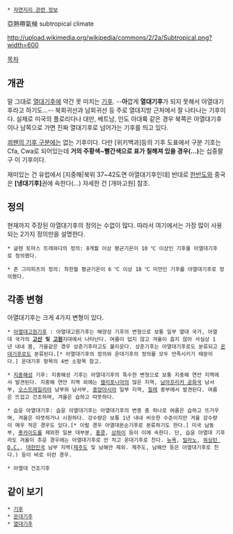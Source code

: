  * [[자연지리 관련 정보]]

亞熱帶氣候
subtropical climate

http://upload.wikimedia.org/wikipedia/commons/2/2a/Subtropical.png?width=600

[[목차]]
== 개관 ==
말 그대로 [[열대기후]]에 약간 못 미치는 [[기후]]. --'''아'''깝게 '''열대기후'''가 되지 못해서 아열대기후라고 하기도...--
북회귀선과 남회귀선 등 주로 열대지방 근처에서 잘 나타나는 기후이다. 실제로 미국의 플로리다나 대만, 베트남, 인도 아대륙 같은 경우 북쪽은 아열대기후이나 남쪽으로 가면 진짜 열대기후로 넘어가는 기후를 띄고 있다.

[[쾨펜의 기후 구분]]에는 없는 기후이다. 다만 [위키백과]등의 기후 도표에서 구분 기호는 Cfa, Cwa로 되어있는데 '''거의 주황색~빨간색으로 표가 칠해져 있을 경우(...)'''는 십중팔구 이 기후이다.

재미있는 건 유럽에서 [지중해|북위 37~42도면 아열대기후인데] 반대로 [[한반도]]와 중국은 '''[냉대기후]'''권에 속한다(...) 자세한 건 [개마고원] 참조.

== 정의 ==
현재까지 주장된 아열대기후의 정의는 수없이 많다. 따라서 여기에서는 가장 많이 사용되는 2가지 정의만을 설명한다.

 * 글렌 토마스 트레와다의 정의: 8개월 이상 평균기온이 10 ℃ 이상인 기후를 아열대기후로 정의했다.

 * 존 그리피츠의 정의: 최한월 평균기온이 6 ℃ 이상 18 ℃ 미만인 기후를 아열대기후로 정의했다.

== 각종 변형 ==
아열대기후는 크게 4가지 변형이 있다.

 * [[온대기후#s-4|아열대고원기후]] : 아열대고원기후는 해양성 기후의 변형으로 보통 일부 열대 국가, 아열대 국가의 '''[[고산]] 및 [[고원]]'''지대에서 나타난다. 여름이 덥지 않고 겨울이 춥지 않아 사실상 1년 내내 봄, 가을같은 경우 상춘기후라고도 불리운다. 상춘기후는 아열대기후로도 분류되고 [[온대기후]]로도 분류된다.[* 아열대기후의 정의와 온대기후의 정의를 모두 만족시키기 때문이다.] 온대기후 항목의 4번 소항목 참고.

 * [[지중해]]성 기후: 지중해성 기후는 아열대기후의 특수한 변형으로 보통 지중해 연안 지역에서 발견된다. 지중해 연안 지역 외에는 [[캘리포니아]]의 많은 지역, [[남아프리카 공화국]] 남서부, [[오스트레일리아]] 남부와 남서부, [[중앙아시아]] 일부 지역, [[칠레]] 중부에서 발견된다. 여름은 뜨겁고 건조하며, 겨울은 습하고 따뜻하다.

 * 습윤 아열대기후: 습윤 아열대기후는 아열대기후의 변종 중 하나로 여름은 습하고 뜨거우며, 겨울은 따뜻하거나 시원하다. 강수량은 보통 1년 내내 비슷한 수준이지만 겨울 강수량이 매우 적은 경우도 있다.[* 이럴 경우 아열대몬순기후로 분류하기도 한다.] 미국 남동부, [[홋카이도]]를 제외한 일본 대부분, [[홍콩]], [[상하이]] 등이 이에 속한다. 단, 습윤 아열대 기후라도 겨울이 추운 경우에는 아열대기후로 안 치고 온대기후로 친다. [[뉴욕]], [[밀라노]], [[워싱턴 D.C.]], [[대한민국]] 남부 지역([[제주도]] 및 남해안 제외. 제주도, 남해안 등은 아열대기후로 친다.) 등이 바로 이런 경우.

 * 아열대 건조기후

== 같이 보기 ==
 * [[기후]]
 * [[온대기후]]
 * [[열대기후]]



